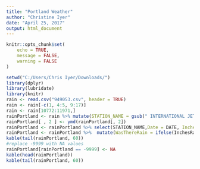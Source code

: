 ```yaml
---
title: "Portland Weather"
author: "Christine Iyer"
date: "April 25, 2017"
output: html_document
---
```


```r
knitr::opts_chunk$set(
	echo = TRUE,
	message = FALSE,
	warning = FALSE
)
```

```r
setwd("C:/Users/Chris Iyer/Downloads/")
library(dplyr)
library(lubridate)
library(knitr)
rain <- read.csv("949053.csv", header = TRUE)
rain <- rain[-c(1, 4:5, 9:17)]
rain <- rain[10772:11971,]
rainPortland <- rain %>% mutate(STATION_NAME = gsub(" INTERNATIONAL JETPORT ME US", "", STATION_NAME))
rainPortland[ , 2 ] <- ymd(rainPortland[, 2])
rainPortland <- rainPortland %>% select(STATION_NAME,Date = DATE, InchesRain = PRCP, SnowDepth = SNWD, Snow = SNOW)
rainPortland <- rainPortland %>%  mutate(WasThereRain = ifelse(InchesRain > 0, 1,0))
kable(tail(rainPortland, 60))
#replace -9999 with NA values
rainPortland[rainPortland == -9999] <- NA
kable(head(rainPortland))
kable(tail(rainPortland, 60))
```

```r

```

